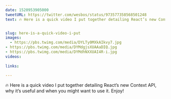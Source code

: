 ```yaml
---
date: 1520953905000
tweetURL: https://twitter.com/wesbos/status/973577358568501248
text: 🔥 Here is a quick video I put together detailing React’s new Context API, why it’s useful and when you might want to use it. Enjoy! 


slug: here-is-a-quick-video-i-put
images:
  - https://pbs.twimg.com/media/DYLTy0MXkAIkvy7.jpg
- https://pbs.twimg.com/media/DYMdgjsXUAAaDIQ.jpg
- https://pbs.twimg.com/media/DYMdhNXXUAI4R-i.jpg
videos:
  
links:
  
---
```

🔥 Here is a quick video I put together detailing React’s new Context API, why it’s useful and when you might want to use it. Enjoy!
